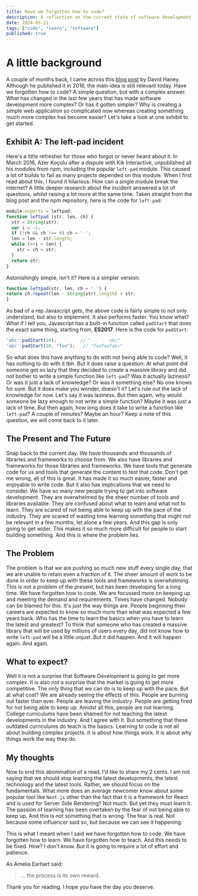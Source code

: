 ```yaml
---
title: Have we forgotten how to code?
description: A reflection on the current state of software development.
date: 2024-05-21
tags: ["code", "learn", "software"]
published: true
---
```


# A little background

A couple of months back, I came across this [blog post](https://www.davidhaney.io/npm-left-pad-have-we-forgotten-how-to-program/) by David Haney. Although he published it in 2016, the main idea is still relevant today. Have we forgotten how to code? A simple question, but with a complex answer. What has changed in the last few years that has made software development more complex? Or has it gotten simpler? Why is creating a simple web application so complicated now whereas creating something much more complex has become easier? Let's take a look at one exhibit to get started.

## Exhibit A: The left-pad incident

Here's a little refresher for those who forgot or never heard about it. In March 2016, Azer Koçulu after a dispute with Kik Interactive, unpublished all his modules from npm, including the popular `left-pad` module. This caused a lot of builds to fail as many projects depended on this module. When I first read about this, I found it hilarious. How can a single module break the internet? A little deeper research about the incident answered a lot of questions, whilst raising a lot more at the same time. Taken straight from the blog post and the npm repository, here is the code for `left-pad`:

```javascript
module.exports = leftpad;
function leftpad (str, len, ch) {
  str = String(str);
  var i = -1;
  if (!ch && ch !== 0) ch = ' ';
  len = len - str.length;
  while (++i < len) {
    str = ch + str;
  }
  return str;
}
```

Astonishingly simple, isn't it? Here is a simpler version: 
  
  ```javascript
function leftpad(str, len, ch = ' ') {
  return ch.repeat(len - String(str).length) + str;
}
```
As bad of a rep Javascript gets, the above code is fairly simple to not only understand, but also to implement. It also performs faster. You know what? What if I tell you, Javascript has a built-in function called `padStart` that does the exact same thing, starting from, **ES2017**. Here is the code for `padStart`: 

```javascript
'abc'.padStart(10);         // "       abc"
'abc'.padStart(10, "foo");   // "foofoofabc"
```


So what does this have anything to do with not being able to code? Well, it has nothing to do with it tbh. But it does raise a question: At what point did someone get so lazy that they decided to create a massive library and did not bother to write a simple function like `left-pad`? Was it actually laziness? Or was it just a lack of knowledge? Or was it something else? No one knows for sure. But it does make you wonder, doesn't it? Let's rule out the lack of knowledge for now. Let's say it was laziness. But then again, why would someone be lazy enough to not write a simple function? Maybe it was just a lack of time. But then again, how long does it take to write a function like `left-pad`? A couple of minutes? Maybe an hour? Keep a note of this question, we will come back to it later.

## The Present and The Future

Snap back to the current day. We have thousands and thousands of libraries and frameworks to choose from. We also have libraries and frameworks for those libraries and frameworks. We have tools that generate code for us and tools that generate the content to test that code. Don't get me wrong, all of this is great. It has made it so much easier, faster and enjoyable to write code. But it also has implications that we need to consider. We have so many new people trying to get into software development. They are overwhelmed by the sheer number of tools and libraries available. They are confused about what to learn and what not to learn. They are scared of not being able to keep up with the pace of the industry. They are scared of wasting time learning something that might not be relevant in a few months, let alone a few years. And this gap is only going to get wider. This makes it so much more difficult for people to start building something. And this is where the problem lies.

## The Problem

The problem is that we are pushing so much new stuff every single day, that we are unable to retain even a fraction of it. The sheer amount of work to be done in order to keep up with these tools and frameworks is overwhelming. This is not a problem of the present, but has been developing for a long time. We have forgotten how to code. We are focussed more on keeping up and meeting the demand and requirements. Times have changed. Nobody can be blamed for this. It's just the way things are. People beginning their careers are expected to know so much more than what was expected a few years back. Who has the time to learn the basics when you have to learn the latest and greatest? To think that someone who has created a massive library that will be used by millions of users every day, did not know how to write `left-pad` will be a little unjust. But it did happen. And it will happen again. And again. 

## What to expect?

Well it is not a surprise that Software Development is going to get more complex. It is also not a surprise that the market is going to get more competitive. The only thing that we can do is to keep up with the pace. But at what cost? We are already seeing the effects of this. People are burning out faster than ever. People are leaving the industry. People are getting fired for not being able to keep up. Amidst all this, people are not learning. College curriculums have been shamed for not teaching the latest developments in the industry. And I agree with it. But something that these outdated curriculums do teach is the basics. Learning to code is not all about building complex projects. It is about how things work. It is about why things work the way they do. 

## My thoughts

Now to end this abomination of a read, I'd like to share my 2 cents. I am not saying that we should stop learning the latest developments, the latest technology and the latest tools. Rather, we should focus on the fundamentals. What more does an average newcomer know about some popular tool like `Next.js` other than the fact that it is a framework for React and is used for Server Side Rendering? Not much. But yet they must learn it. The passion of learning has been overtaken by the fear of not being able to keep up. And this is not something that is wrong. The fear is real. Not because some influencer said so, but because we can see it happening. 

This is what I meant when I said we have forgotten how to code. We have forgotten how to learn. We have forgotten how to teach. And this needs to be fixed. How? I don't know. But it is going to require a lot of effort and patience.

As Amelia Earhart said:

> ... the process is its own reward.

Thank you for reading. I hope you have the day you deserve. 
